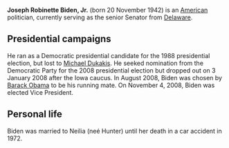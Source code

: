 {{subpages}}
'''Joseph Robinette Biden, Jr.''' (born 20 November 1942) is an [[United States|American]] politician, currently serving as the senior Senator from [[Delaware]]. 

== Presidential campaigns ==
He ran as a Democratic presidential candidate for the 1988 presidential election, but lost to [[Michael Dukakis]]. He seeked nomination from the Democratic Party for the 2008 presidential election but dropped out on 3 January 2008 after the Iowa caucus. In August 2008, Biden was chosen by [[Barack Obama]] to be his running mate. On November 4, 2008, Biden was elected Vice President.

== Personal life ==
Biden was married to Neilia (neé Hunter) until her death in a car accident in 1972.